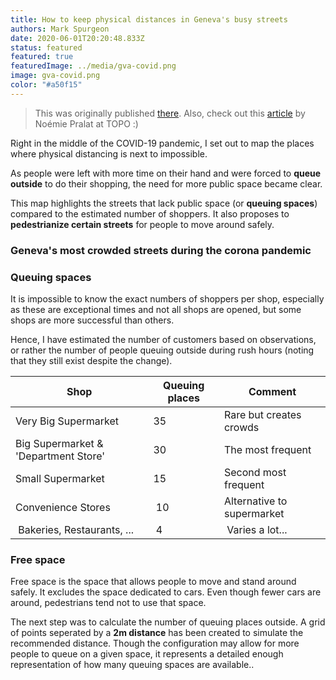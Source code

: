 ```yaml
---
title: How to keep physical distances in Geneva's busy streets
authors: Mark Spurgeon
date: 2020-06-01T20:20:48.833Z
status: featured
featured: true
featuredImage: ../media/gva-covid.png
image: gva-covid.png
color: "#a50f15"
---
```


> This was originally published [there](https://the-duck.github.io/gva-covid-distancing).
> Also, check out this [article](https://topolitique.ch/2020/04/29/comment-reinventer-les-rues-genevoises-post-coronavirus/) 
> by Noémie Pralat at TOPO :)

Right in the middle of the COVID-19 pandemic, I set out to map the places
where physical distancing is next to impossible.

As people were left with more time on their hand and were forced 
to **queue outside** to do their shopping, the need for more public 
space became clear.

This map highlights the streets that lack public space (or **queuing spaces**) compared 
to the estimated number of shoppers. It also proposes to 
**pedestrianize certain streets** for people to move around safely.


### Geneva's most crowded streets during the corona pandemic



<GenevaCovidMap />

### Queuing spaces

It is impossible to know the exact numbers of shoppers per shop, especially
as these are exceptional times and not all shops are opened, but some shops 
are more successful than others. 

Hence, I have estimated the number of customers based on observations, or rather
the number of people queuing outside during rush hours (noting that 
they still exist despite the change). 

| Shop | Queuing places | Comment |
|---|---|---|
| Very Big Supermarket | 35 | Rare but creates crowds |
| Big Supermarket & 'Department Store' | 30 | The most frequent |
| Small Supermarket | 15 | Second most frequent |
| Convenience Stores | 10 | Alternative to supermarket |
| Bakeries, Restaurants, ... | 4 | Varies a lot... | 


### Free space

Free space is the space that allows people to move and stand around safely. 
It excludes the space dedicated to cars. Even though fewer cars are
around, pedestrians tend not to use that space. 

The next step was to calculate the number of queuing places outside. A grid of
points seperated by a **2m distance** has been created to simulate the recommended 
distance. Though the configuration may allow for more people to queue on a given 
space, it represents a detailed enough representation of how many queuing spaces 
are available..